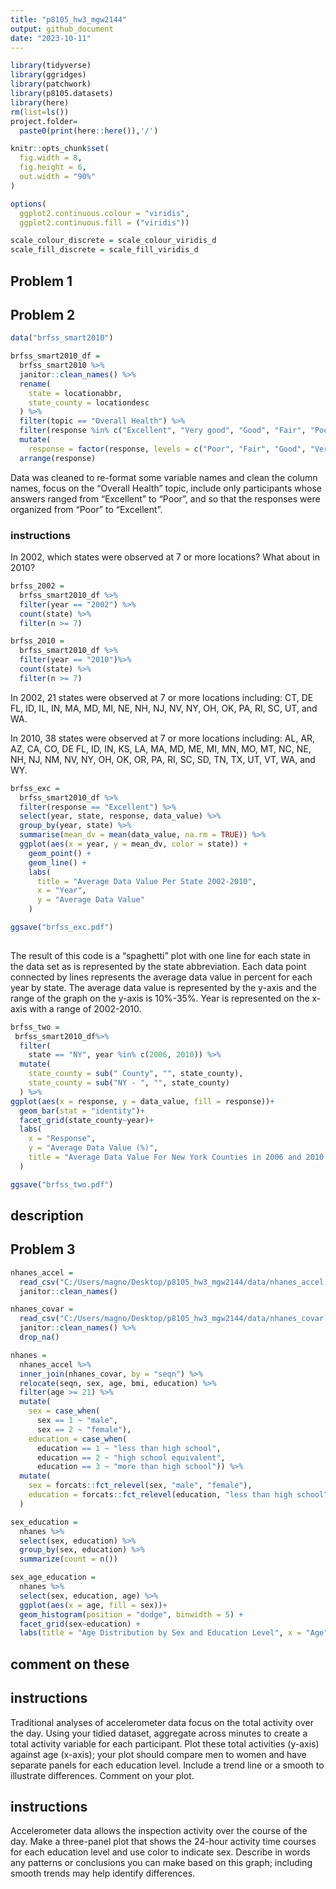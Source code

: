 ```yaml
---
title: "p8105_hw3_mgw2144"
output: github_document
date: "2023-10-11"
---
```


```r
library(tidyverse)
library(ggridges)
library(patchwork)
library(p8105.datasets)
library(here)
rm(list=ls())
project.folder=
  paste0(print(here::here()),'/')

knitr::opts_chunk$set(
  fig.width = 8,
  fig.height = 6,
  out.width = "90%"
)

options(
  ggplot2.continuous.colour = "viridis",
  ggplot2.continuous.fill = ("viridis"))

scale_colour_discrete = scale_colour_viridis_d
scale_fill_discrete = scale_fill_viridis_d
```

## Problem 1 

## Problem 2 

```r
data("brfss_smart2010")

brfss_smart2010_df = 
  brfss_smart2010 %>% 
  janitor::clean_names() %>% 
  rename(
    state = locationabbr,
    state_county = locationdesc
  ) %>% 
  filter(topic == "Overall Health") %>% 
  filter(response %in% c("Excellent", "Very good", "Good", "Fair", "Poor")) %>% 
  mutate(
    response = factor(response, levels = c("Poor", "Fair", "Good", "Very good", "Excellent"), ordered = TRUE)) %>% 
  arrange(response)

```

Data was cleaned to re-format some variable names and clean the column names, focus on the "Overall Health" topic, include only participants whose answers ranged from "Excellent" to "Poor", and so that the responses were organized from "Poor" to "Excellent". 

### instructions 

In 2002, which states were observed at 7 or more locations? What about in 2010?

```r
brfss_2002 = 
  brfss_smart2010_df %>% 
  filter(year == "2002") %>% 
  count(state) %>% 
  filter(n >= 7)

brfss_2010 = 
  brfss_smart2010_df %>% 
  filter(year == "2010")%>% 
  count(state) %>% 
  filter(n >= 7)
```

In 2002, 21 states were observed at 7 or more locations including: CT, DE FL, ID, IL, IN, MA, MD, MI, NE, NH, NJ, NV, NY, OH, OK, PA, RI, SC, UT, and WA. 

In 2010, 38 states were observed at 7 or more locations including: AL, AR, AZ, CA, CO, DE FL, ID, IN, KS, LA, MA, MD, ME, MI, MN, MO, MT, NC, NE, NH, NJ, NM, NV, NY, OH, OK, OR, PA, RI, SC, SD, TN, TX, UT, VT, WA, and WY.

```r
brfss_exc = 
  brfss_smart2010_df %>% 
  filter(response == "Excellent") %>% 
  select(year, state, response, data_value) %>% 
  group_by(year, state) %>% 
  summarise(mean_dv = mean(data_value, na.rm = TRUE)) %>% 
  ggplot(aes(x = year, y = mean_dv, color = state)) +
    geom_point() + 
    geom_line() +
    labs(
      title = "Average Data Value Per State 2002-2010",
      x = "Year",
      y = "Average Data Value"
    )

ggsave("brfss_exc.pdf")
 
```

The result of this code is a "spaghetti" plot with one line for each state in the data set as is represented by the state abbreviation. Each data point connected by lines represents the average data value in percent for each year by state. The average data value is represented by the y-axis and the range of the graph on the y-axis is 10%-35%. Year is represented on the x-axis with a range of 2002-2010. 

```r
brfss_two = 
 brfss_smart2010_df%>% 
  filter(
    state == "NY", year %in% c(2006, 2010)) %>% 
  mutate(
    state_county = sub(" County", "", state_county),
    state_county = sub("NY - ", "", state_county)
  ) %>% 
ggplot(aes(x = response, y = data_value, fill = response))+
  geom_bar(stat = "identity")+
  facet_grid(state_county~year)+
  labs(
    x = "Response",
    y = "Average Data Value (%)",
    title = "Average Data Value For New York Counties in 2006 and 2010 by Response Type"
  )

ggsave("brfss_two.pdf")
```

## description

## Problem 3

```r
nhanes_accel =
  read_csv("C:/Users/magno/Desktop/p8105_hw3_mgw2144/data/nhanes_accel.csv") %>% 
  janitor::clean_names()

nhanes_covar =
  read_csv("C:/Users/magno/Desktop/p8105_hw3_mgw2144/data/nhanes_covar.csv", skip = 4) %>% 
  janitor::clean_names() %>% 
  drop_na()

nhanes = 
  nhanes_accel %>% 
  inner_join(nhanes_covar, by = "seqn") %>% 
  relocate(seqn, sex, age, bmi, education) %>% 
  filter(age >= 21) %>% 
  mutate(
    sex = case_when(
      sex == 1 ~ "male",
      sex == 2 ~ "female"),
    education = case_when(
      education == 1 ~ "less than high school",
      education == 2 ~ "high school equivalent",
      education == 3 ~ "more than high school")) %>% 
  mutate(
    sex = forcats::fct_relevel(sex, "male", "female"),
    education = forcats::fct_relevel(education, "less than high school", "high school equivalent", "more than high school")
  )
```

```r
sex_education = 
  nhanes %>% 
  select(sex, education) %>% 
  group_by(sex, education) %>% 
  summarize(count = n()) 

sex_age_education = 
  nhanes %>% 
  select(sex, education, age) %>% 
  ggplot(aes(x = age, fill = sex))+
  geom_histogram(position = "dodge", binwidth = 5) +
  facet_grid(sex~education) +
  labs(title = "Age Distribution by Sex and Education Level", x = "Age", y = "Count")
```

## comment on these 

## instructions
Traditional analyses of accelerometer data focus on the total activity over the day. Using your tidied dataset, aggregate across minutes to create a total activity variable for each participant. Plot these total activities (y-axis) against age (x-axis); your plot should compare men to women and have separate panels for each education level. Include a trend line or a smooth to illustrate differences. Comment on your plot.

## instructions
Accelerometer data allows the inspection activity over the course of the day. Make a three-panel plot that shows the 24-hour activity time courses for each education level and use color to indicate sex. Describe in words any patterns or conclusions you can make based on this graph; including smooth trends may help identify differences.
